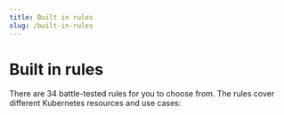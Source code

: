 ```yaml
---
title: Built in rules
slug: /built-in-rules
---
```



# Built in rules

There are 34 battle-tested rules for you to choose from.
The rules cover different Kubernetes resources and use cases:

<BuildInRulesCustomTabs />
